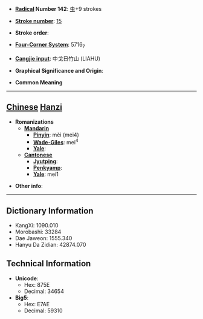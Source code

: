 * '''[[Wiktionary:Chinese radical index| Radical]] Number 142''': [[Wiktionary:Chinese radical index 虫|虫]]+9 strokes

* '''[[Wiktionary:Chinese total strokes index|Stroke number]]''': [[Wiktionary:Chinese total strokes index 15|15]]

* '''Stroke order''': 

* '''[[Wiktionary:Chinese four corner index|Four-Corner System]]''': 5716<sub>7</sub>

* '''[[Wiktionary:Chinese Cangjie index|Cangjie input]]''': 中戈日竹山 (LIAHU)

* '''Graphical Significance and Origin''': 

* '''Common Meaning'''

----

== [[Chinese]] [[Hanzi]] ==

* '''Romanizations'''
** '''[[Mandarin]]'''
*** '''[[Pinyin]]''': mèi (mei4)
*** '''[[Wade-Giles]]''': mei<sup>4</sup>
*** '''[[Yale]]''': 
** '''[[Cantonese]]'''
*** '''[[Jyutping]]''':
*** '''[[Penkyamp]]''': 
*** '''[[Yale]]''': mei1

* '''Other info''': 

----

== Dictionary Information ==

* KangXi: 1090.010
* Morobashi: 33284
* Dae Jaweon: 1555.340
* Hanyu Da Zidian: 42874.070

== Technical Information ==

* '''Unicode''':
** Hex: 875E
** Decimal: 34654
* '''Big5''':
** Hex: E7AE
** Decimal: 59310